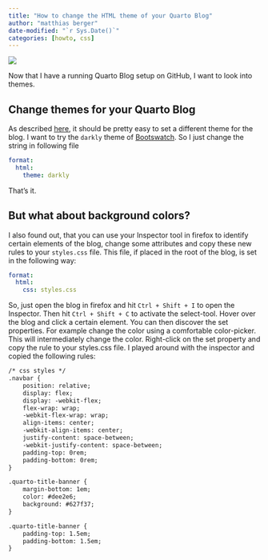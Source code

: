 ```yaml
---
title: "How to change the HTML theme of your Quarto Blog"
author: "matthias berger"
date-modified: "`r Sys.Date()`"
categories: [howto, css]
---
```


![](images/image-107110832.png){fig-alt="picture of computer with html tag color theme"}

Now that I have a running Quarto Blog setup on GitHub, I want to look into themes.

## Change themes for your Quarto Blog

As described [here](https://quarto.org/docs/output-formats/html-themes.html "https://quarto.org/docs/output-formats/html-themes.html"), it should be pretty easy to set a different theme for the blog. I want to try the `darkly` theme of [Bootswatch](https://bootswatch.com/ "https://bootswatch.com/"). So I just change the string in following file

``` .yaml
format:
  html:
    theme: darkly
```

That's it.

## But what about background colors?

I also found out, that you can use your Inspector tool in firefox to identify certain elements of the blog, change some attributes and copy these new rules to your `styles.css` file. This file, if placed in the root of the blog, is set in the following way:

``` .yaml
format:
  html:
    css: styles.css
```

So, just open the blog in firefox and hit `Ctrl + Shift + I` to open the Inspector. Then hit `Ctrl + Shift + C` to activate the select-tool. Hover over the blog and click a certain element. You can then discover the set properties. For example change the color using a comfortable color-picker. This will intermediately change the color. Right-click on the set property and copy the rule to your styles.css file. I played around with the inspector and copied the following rules:

``` .html
/* css styles */
.navbar {
    position: relative;
    display: flex;
    display: -webkit-flex;
    flex-wrap: wrap;
    -webkit-flex-wrap: wrap;
    align-items: center;
    -webkit-align-items: center;
    justify-content: space-between;
    -webkit-justify-content: space-between;
    padding-top: 0rem;
    padding-bottom: 0rem;
}

.quarto-title-banner {
    margin-bottom: 1em;
    color: #dee2e6;
    background: #627f37;
}

.quarto-title-banner {
    padding-top: 1.5em;
    padding-bottom: 1.5em;
}
```
